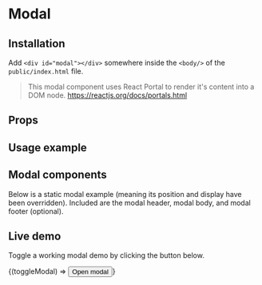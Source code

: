 
<Meta title="Modal" component={Modal} />

# Modal

## Installation
Add `<div id="modal"></div>` somewhere inside the `<body/>` of the `public/index.html` file.
> This modal component uses React Portal to render it's content into a DOM node. https://reactjs.org/docs/portals.html


## Props

<Props of={Modal} />

## Usage example
<Source code='<Modal
content={ModalExample}
contentProps={{ someProp: someValue }}
size="medium">
{toggleModal => <Button onClick={toggleModal}></Button>}
</Modal>;' />

## Modal components
Below is a static modal example (meaning its position and display have been overridden). Included are the modal header, modal body, and modal footer (optional).

<Preview height={200} >
    <UnbraceThemeProvider>
    <ModalContainerExample content={ModalExample}/>
    </UnbraceThemeProvider>
</Preview>

## Live demo
Toggle a working modal demo by clicking the button below.

<Preview>
  <Story name="Modal">
  <React.Fragment>
      <Modal content={ModalExample}>
      {(toggleModal) => <Button color="primary" onClick={toggleModal}>Open modal</Button>}
      </Modal>
      <div id="modal"/>
      </React.Fragment>
  </Story>
</Preview>

